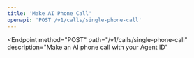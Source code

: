 ```yaml
---
title: 'Make AI Phone Call'
openapi: 'POST /v1/calls/single-phone-call'
---
```


<Endpoint
  method="POST"
  path="/v1/calls/single-phone-call"
  description="Make an AI phone call with your Agent ID"
>
  <RequestBody
    description="Make an AI phone call with your Agent ID"
    required
    contentType="application/json"
    schemaRef="#/components/schemas/NewCall"
  />
  <ResponseFields>
    <ResponseField
      status="201"
      description="AI phone call response"
      contentType="application/json"
      schemaRef="#/components/schemas/CallResponse"
    />
    <ResponseField
      status="400"
      description="Unexpected error"
      contentType="application/json"
      schemaRef="#/components/schemas/Error"
    />
  </ResponseFields>
</Endpoint>